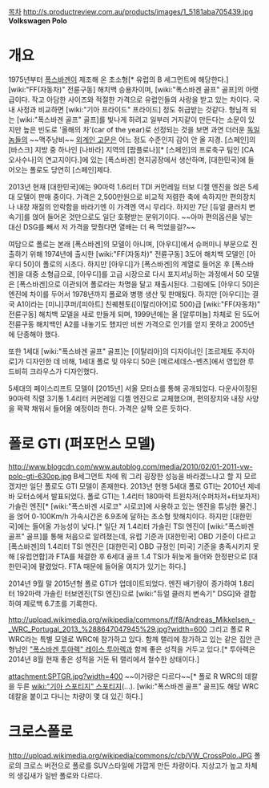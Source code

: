[[목차]]
http://s.productreview.com.au/products/images/1_5181aba705439.jpg
'''Volkswagen Polo'''

= 개요 =
1975년부터 [[폭스바겐]]이 제조해 온 초소형[* 유럽의 B 세그먼트에 해당한다.] [wiki:"FF(자동차)" 전륜구동] 해치백 승용차이며, [wiki:"폭스바겐 골프" 골프]의 아랫급이다. 작고 아담한 사이즈와 적절한 가격으로 유럽인들의 사랑을 받고 있는 차이다. 국내 사정과 비교하면 [wiki:"기아 프라이드" 프라이드] 정도 취급받는 것같다. 형님격 되는 [wiki:"폭스바겐 골프" 골프]를 빛나게 하려고 일부러 거지같이 만든다는 소문이 있지만 높은 빈도로 '올해의 차'(car of the year)로 선정되는 것을 보면 과연 더러운 [[독일]]놈들의 ~~맥주낭비~~ [[외계인 고문]]은 어느 정도 수준인지 감이 안 올 지경. [스페인]의 [바스크] 지방 중 하나인 [나바라] 지역의 [팜플로나][* [스페인]의 프로축구 팀인 [CA 오사수나]의 연고지이다.]에 있는 [폭스바겐] 현지공장에서 생산하며, [대한민국]에 들어오는 폴로도 당연히 [스페인]제다.

2013년 현재 [대한민국]에는 90마력 1.6리터 TDI 커먼레일 터보 디젤 엔진을 얹은 5세대 모델이 판매 중이다. 가격은 2,500만원으로 비교적 저렴한 축에 속하지만 편의장치나 내장 재질의 안락함을 바라기엔 이 가격엔 역시 무리다. 하지만 7단 [듀얼 클러치 변속기]를 얹어 들어온 것만으로도 일단 호평받는 분위기이다. ~~아마 편의옵션을 넣는 대신 DSG를 빼서 저 가격을 맞췄다면 열배는 더 욕 먹었을걸?~~

여담으로 폴로는 본래 [폭스바겐]의 모델이 아니며, [아우디]에서 슈퍼미니 부문으로 진출하기 위해 1974년에 출시한 [wiki:"FF(자동차)" 전륜구동] 3도어 해치백 모델인 [아우디 50]이 폴로의 시초다. 하지만 [아우디]가 [폭스바겐]의 계열로 들어온 후 [폭스바겐]을 대중 소형급으로, [아우디]를 고급 시장으로 다시 포지셔닝하는 과정에서 50 모델은 [폭스바겐]으로 이관되어 폴로라는 차명을 달고 재출시된다. 그럼에도 [아우디 50]은 엔진에 차이를 두어서 1978년까지 폴로와 병행 생산 및 판매됬다. 하지만 [아우디]는 결국 A1이라는 [미니]쿠퍼/[피아트] 친퀘첸토([이탈리아어]로 500)급 [wiki:"FF(자동차)" 전륜구동] 해치백 모델을 새로 만들게 되며, 1999년에는 올 [알루미늄] 차체로 된 5도어 전륜구동 해치백인 A2를 내놓기도 했지만 비싼 가격으로 인기를 얻지 못하고 2005년에 단종해야 했다.

또한 1세대 [wiki:"폭스바겐 골프" 골프]는 [이탈리아]의 디자이너인 [조르제토 주지아로]가 디자인한 데 비해, 1세대 폴로 및 아우디 50은 [메르세데스-벤츠]에서 영입한 루드비히 크라우스가 디자인했다.

5세대의 페이스리프트 모델이 [2015년] 서울 모터쇼를 통해 공개되었다. 다운사이징된 90마력 직렬 3기통 1.4리터 커먼레일 디젤 엔진으로 교체했으며, 편의장치와 내장 사양을 꽉꽉 채워서 들어올 예정이라 한다. 가격은 살짝 오른 듯하다.
= 폴로 GTI (퍼포먼스 모델) =
http://www.blogcdn.com/www.autoblog.com/media/2010/02/01-2011-vw-polo-gti-630op.jpg
B세그먼트 차에 뭐 그리 굉장한 성능을 바라겠느냐고 할 지 모르겠지만 일단 폴로도 GTI 모델이 존재한다. 2013년 현행 5세대 폴로 GTI는 2010년 제네바 모터쇼에서 발표되었다. 폴로 GTI는 1.4리터 180마력 트윈차저(수퍼차저+터보차저) 가솔린 엔진[* [wiki:"폭스바겐 시로코" 시로코]에 사용하고 있는 엔진을 튜닝한 물건.]을 얹어 0-100Km/h 가속시간은 6.9초에 달하는 초소형 핫해치이다. 하지만 [대한민국]에는 들어올 가능성이 낮다.[* 일단 저 1.4리터 가솔린 TSI 엔진이 [wiki:"폭스바겐 골프" 골프]를 통해 처음으로 알려졌는데, 유럽 기준과 [대한민국] OBD 기준이 다르고 [폭스바겐]의 1.4리터 TSI 엔진은 [대한민국] OBD 규정인 [미국] 기준을 충족시키지 못해 [유럽연합]과 FTA를 체결한 후 6세대 골프 1.4 TSI가 뒤늦게 들어와 한정판으로 [대한민국]에 팔렸었다. FTA 때문에 들어올 여지가 있기는 하다.]

2014년 9월 말 2015년형 폴로 GTI가 업데이트되었다. 엔진 배기량이 증가하여 1.8리터 192마력 가솔린 터보엔진(TSI 엔진)으로 [wiki:"듀얼 클러치 변속기" DSG]와 결합하여 제로백 6.7초를 기록한다.

http://upload.wikimedia.org/wikipedia/commons/f/f8/Andreas_Mikkelsen_-_WRC_Portugal_2013_%288647047945%29.jpg?width=600
그리고 폴로 R WRC라는 특별 모델로 WRC에 참가하고 있다.
함께 랠리에 참가하고 있는 같은 집안 큰형님인 [["폭스바겐 투아렉" 레이스 투아렉]]과 함께 좋은 성적을 거두고 있다.[* 투아렉은 2014년 8월 현재 좋은 성적을 거둔 뒤 랠리에서 철수한 상태이다.]

attachment:SPTGR.jpg?width=400
~~이거랑은 다르다~~[* 폴로 R WRC의 데칼을 두른 [[wiki:"기아 스포티지" 스포티지]](...). [wiki:"폭스바겐 골프" 골프]도 해당 WRC 데칼을 붙이고 다니는 차량이 몇 대 있긴 하다.]

= 크로스폴로 =
http://upload.wikimedia.org/wikipedia/commons/c/cb/VW_CrossPolo.JPG
폴로의 크로스 버전으로 폴로를 SUV스타일에 가깝게 만든 차량이다. 지상고가 높고 차체의 생김새가 일반 폴로와 다르다.
